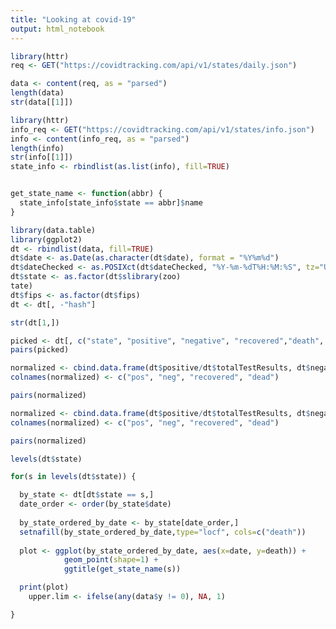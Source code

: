 ```yaml
---
title: "Looking at covid-19"
output: html_notebook
---
```


```r
library(httr)
req <- GET("https://covidtracking.com/api/v1/states/daily.json")

data <- content(req, as = "parsed")
length(data)
str(data[[1]])
```

```r
library(httr)
info_req <- GET("https://covidtracking.com/api/v1/states/info.json")
info <- content(info_req, as = "parsed")
length(info)
str(info[[1]])
state_info <- rbindlist(as.list(info), fill=TRUE)


get_state_name <- function(abbr) {
  state_info[state_info$state == abbr]$name
}

```


```r
library(data.table)
library(ggplot2)
dt <- rbindlist(data, fill=TRUE)
dt$date <- as.Date(as.character(dt$date), format = "%Y%m%d")
dt$dateChecked <- as.POSIXct(dt$dateChecked, "%Y-%m-%dT%H:%M:%S", tz="UTC")
dt$state <- as.factor(dt$slibrary(zoo)
tate)
dt$fips <- as.factor(dt$fips)
dt <- dt[, -"hash"]

str(dt[1,])

picked <- dt[, c("state", "positive", "negative", "recovered","death", "total")]
pairs(picked)
```

```r
normalized <- cbind.data.frame(dt$positive/dt$totalTestResults, dt$negative/dt$totalTestResults, dt$recovered/dt$total, dt$death/dt$total)
colnames(normalized) <- c("pos", "neg", "recovered", "dead")

pairs(normalized)

```

```r
normalized <- cbind.data.frame(dt$positive/dt$totalTestResults, dt$negative/dt$totalTestResults, dt$recovered/dt$total, log(dt$death/dt$total +1))
colnames(normalized) <- c("pos", "neg", "recovered", "dead")

pairs(normalized)

levels(dt$state)

```

```r

for(s in levels(dt$state)) {

  by_state <- dt[dt$state == s,]
  date_order <- order(by_state$date)
  
  by_state_ordered_by_date <- by_state[date_order,]
  setnafill(by_state_ordered_by_date,type="locf", cols=c("death"))
  
  plot <- ggplot(by_state_ordered_by_date, aes(x=date, y=death)) +
            geom_point(shape=1) +
            ggtitle(get_state_name(s))

  print(plot)
    upper.lim <- ifelse(any(data$y != 0), NA, 1)

}

```

